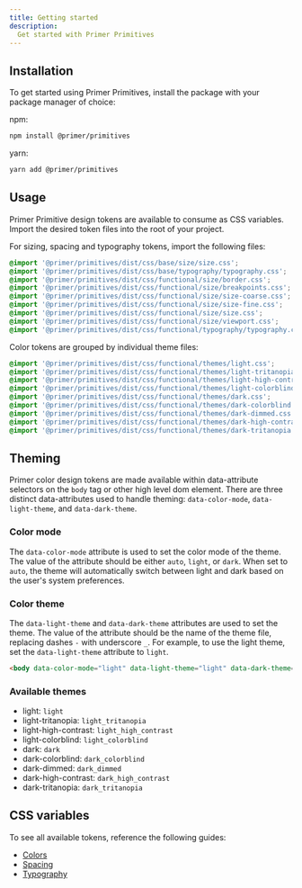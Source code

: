 ```yaml
---
title: Getting started
description:
  Get started with Primer Primitives
---
```


## Installation

To get started using Primer Primitives, install the package with your package manager of choice:

npm:

```bash
npm install @primer/primitives
```
yarn:

```bash
yarn add @primer/primitives
```

## Usage

Primer Primitive design tokens are available to consume as CSS variables. Import the desired token files into the root of your project.

For sizing, spacing and typography tokens, import the following files:

```css
@import '@primer/primitives/dist/css/base/size/size.css';
@import '@primer/primitives/dist/css/base/typography/typography.css';
@import '@primer/primitives/dist/css/functional/size/border.css';
@import '@primer/primitives/dist/css/functional/size/breakpoints.css';
@import '@primer/primitives/dist/css/functional/size/size-coarse.css';
@import '@primer/primitives/dist/css/functional/size/size-fine.css';
@import '@primer/primitives/dist/css/functional/size/size.css';
@import '@primer/primitives/dist/css/functional/size/viewport.css';
@import '@primer/primitives/dist/css/functional/typography/typography.css';
```

Color tokens are grouped by individual theme files:

```css
@import '@primer/primitives/dist/css/functional/themes/light.css';
@import '@primer/primitives/dist/css/functional/themes/light-tritanopia.css';
@import '@primer/primitives/dist/css/functional/themes/light-high-contrast.css';
@import '@primer/primitives/dist/css/functional/themes/light-colorblind.css';
@import '@primer/primitives/dist/css/functional/themes/dark.css';
@import '@primer/primitives/dist/css/functional/themes/dark-colorblind.css';
@import '@primer/primitives/dist/css/functional/themes/dark-dimmed.css';
@import '@primer/primitives/dist/css/functional/themes/dark-high-contrast.css';
@import '@primer/primitives/dist/css/functional/themes/dark-tritanopia.css';
```

## Theming

Primer color design tokens are made available within data-attribute selectors on the `body` tag or other high level dom element. There are three distinct data-attributes used to handle theming: `data-color-mode`, `data-light-theme`, and `data-dark-theme`.

### Color mode

The `data-color-mode` attribute is used to set the color mode of the theme. The value of the attribute should be either `auto`, `light`, or `dark`. When set to `auto`, the theme will automatically switch between light and dark based on the user's system preferences.

### Color theme

The `data-light-theme` and `data-dark-theme` attributes are used to set the theme. The value of the attribute should be the name of the theme file, replacing dashes `-` with underscore `_`. For example, to use the light theme, set the `data-light-theme` attribute to `light`.

```html
<body data-color-mode="light" data-light-theme="light" data-dark-theme="dark">
```

### Available themes

- light: `light`
- light-tritanopia: `light_tritanopia`
- light-high-contrast: `light_high_contrast`
- light-colorblind: `light_colorblind`
- dark: `dark`
- dark-colorblind: `dark_colorblind`
- dark-dimmed: `dark_dimmed`
- dark-high-contrast: `dark_high_contrast`
- dark-tritanopia: `dark_tritanopia`

## CSS variables

To see all available tokens, reference the following guides:

- [Colors](/docs/primitives/colors)
- [Spacing](/docs/primitives/spacing)
- [Typography](/docs/primitives/typography)

